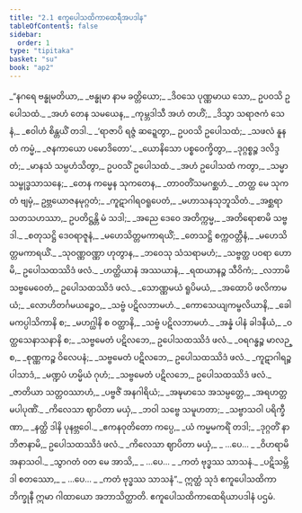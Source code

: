 ```yaml
---
title: "2.1 ဧကူပေါသထိကာထေရီအပဒါန"
tableOfContents: false
sidebar:
  order: 1
type: "tipitaka"
basket: "su"
book: "ap2"
---
```



<DynamicBreadcrumb />

<Division number="1" book="ap2">

<Paragraph number="157" type="verses" book="ap2">
_“နဂရေ ဗန္ဓုမတိယာ,_  
_ဗန္ဓုမာ နာမ ခတ္တိယော;_  
_ဒိဝသေ ပုဏ္ဏမာယ သော,_  
ဥပဝသိ ဥပေါသထံ._  

</Paragraph>

</Division>
<Division number="2" book="ap2">

<Paragraph number="158" type="verses" book="ap2">
_အဟံ တေန သမယေန,_  
_ကုမ္ဘဒါသီ အဟံ တဟိံ;_  
_ဒိသွာ သရာဇကံ သေနံ,_  
_ဧဝါဟံ စိန္တယိံ တဒါ._  

</Paragraph>

</Division>
<Division number="3" book="ap2">

<Paragraph number="159" type="verses" book="ap2">
_‘ရာဇာပိ ရဇ္ဇံ ဆဍ္ဍေတွာ,_  
ဥပဝသိ ဥပေါသထံ;_  
_သဖလံ နူန တံ ကမ္မံ,_  
_ဇနကာယော ပမောဒိတော’._  

</Paragraph>

</Division>
<Division number="4" book="ap2">

<Paragraph number="160" type="verses" book="ap2">
_ယောနိသော ပစ္စဝေက္ခိတွာ,_  
_ဒုဂ္ဂစ္စဉ္စ ဒလိဒ္ဒတံ;_  
_မာနသံ သမ္ပဟံသိတွာ,_  
ဥပဝသိံ ဥပေါသထံ._  

</Paragraph>

</Division>
<Division number="5" book="ap2">

<Paragraph number="161" type="verses" book="ap2">
_အဟံ ဥပေါသထံ ကတွာ,_  
_သမ္မာသမ္ဗုဒ္ဓသာသနေ;_  
_တေန ကမ္မေန သုကတေန,_  
_တာဝတိံသမဂစ္ဆဟံ._  

</Paragraph>

</Division>
<Division number="6" book="ap2">

<Paragraph number="162" type="verses" book="ap2">
_တတ္ထ မေ သုကတံ ဗျမှံ,_  
ဥဗ္ဘယောဇနမုဂ္ဂတံ;_  
_ကူဋာဂါရဝရူပေတံ,_  
_မဟာသနသုဘူသိတံ._  

</Paragraph>

</Division>
<Division number="7" book="ap2">

<Paragraph number="163" type="verses" book="ap2">
_အစ္ဆရာ သတသဟဿာ,_  
ဥပတိဋ္ဌန္တိ မံ သဒါ;_  
_အညေ ဒေဝေ အတိက္ကမ္မ,_  
_အတိရောစာမိ သဗ္ဗဒါ._  

</Paragraph>

</Division>
<Division number="8" book="ap2">

<Paragraph number="164" type="verses" book="ap2">
_စတုသဋ္ဌိ ဒေဝရာဇူနံ,_  
_မဟေသိတ္တမကာရယိံ;_  
_တေသဋ္ဌိ စက္ကဝတ္တီနံ,_  
_မဟေသိတ္တမကာရယိံ._  

</Paragraph>

</Division>
<Division number="9" book="ap2">

<Paragraph number="165" type="verses" book="ap2">
_သုဝဏ္ဏဝဏ္ဏာ ဟုတွာန,_  
_ဘဝေသု သံသရာမဟံ;_  
_သဗ္ဗတ္ထ ပဝရာ ဟောမိ,_  
ဥပေါသထဿိဒံ ဖလံ._  

</Paragraph>

</Division>
<Division number="10" book="ap2">

<Paragraph number="166" type="verses" book="ap2">
_ဟတ္ထိယာနံ အဿယာနံ,_  
_ရထယာနဉ္စ သီဝိကံ;_  
_လဘာမိ သဗ္ဗမေဝေတံ,_  
ဥပေါသထဿိဒံ ဖလံ._  

</Paragraph>

</Division>
<Division number="11" book="ap2">

<Paragraph number="167" type="verses" book="ap2">
_သောဏ္ဏမယံ ရူပိမယံ,_  
_အထောပိ ဖလိကာမယံ;_  
_လောဟိတင်္ဂမယဉ္စေဝ,_  
_သဗ္ဗံ ပဋိလဘာမဟံ._  

</Paragraph>

</Division>
<Division number="12" book="ap2">

<Paragraph number="168" type="verses" book="ap2">
_ကောသေယျကမ္ဗလိယာနိ,_  
_ခေါမကပ္ပါသိကာနိ စ;_  
_မဟဂ္ဃါနိ စ ဝတ္ထာနိ,_  
_သဗ္ဗံ ပဋိလဘာမဟံ._  

</Paragraph>

</Division>
<Division number="13" book="ap2">

<Paragraph number="169" type="verses" book="ap2">
_အန္နံ ပါနံ ခါဒနီယံ,_  
_ဝတ္ထသေနာသနာနိ စ;_  
_သဗ္ဗမေတံ ပဋိလဘေ,_  
ဥပေါသထဿိဒံ ဖလံ._  

</Paragraph>

</Division>
<Division number="14" book="ap2">

<Paragraph number="170" type="verses" book="ap2">
_ဝရဂန္ဓဉ္စ မာလဉ္စ,_  
_စုဏ္ဏကဉ္စ ဝိလေပနံ;_  
_သဗ္ဗမေတံ ပဋိလဘေ,_  
ဥပေါသထဿိဒံ ဖလံ._  

</Paragraph>

</Division>
<Division number="15" book="ap2">

<Paragraph number="171" type="verses" book="ap2">
_ကူဋာဂါရဉ္စ ပါသာဒံ,_  
_မဏ္ဍပံ ဟမ္မိယံ ဂုဟံ;_  
_သဗ္ဗမေတံ ပဋိလဘေ,_  
ဥပေါသထဿိဒံ ဖလံ._  

</Paragraph>

</Division>
<Division number="16" book="ap2">

<Paragraph number="172" type="verses" book="ap2">
_ဇာတိယာ သတ္တဝဿာဟံ,_  
_ပဗ္ဗဇိံ အနဂါရိယံ;_  
_အဍ္ဎမာသေ အသမ္ပတ္တေ,_  
_အရဟတ္တမပါပုဏိံ._  

</Paragraph>

</Division>
<Division number="17" book="ap2">

<Paragraph number="173" type="verses" book="ap2">
_ကိလေသာ ဈာပိတာ မယှံ,_  
_ဘဝါ သဗ္ဗေ သမူဟတာ;_  
_သဗ္ဗာသဝါ ပရိက္ခီဏာ,_  
_နတ္ထိ ဒါနိ ပုနဗ္ဘဝေါ._  

</Paragraph>

</Division>
<Division number="18" book="ap2">

<Paragraph number="174" type="verses" book="ap2">
_ဧကနဝုတိတော ကပ္ပေ,_  
_ယံ ကမ္မမကရိံ တဒါ;_  
_ဒုဂ္ဂတိံ နာဘိဇာနာမိ,_  
ဥပေါသထဿိဒံ ဖလံ._  

</Paragraph>

</Division>
<Division number="19" book="ap2">

<Paragraph number="175" type="verses" book="ap2">
_ကိလေသာ ဈာပိတာ မယှံ,_  
_ …ပေ… _  
_ဝိဟရာမိ အနာသဝါ._  

</Paragraph>

</Division>
<Division number="20" book="ap2">

<Paragraph number="176" type="verses" book="ap2">
_သွာဂတံ ဝတ မေ အာသိ,_  
_ …ပေ… _  
_ကတံ ဗုဒ္ဓဿ သာသနံ._  

</Paragraph>

</Division>
<Division number="21" book="ap2">

<Paragraph number="177" type="verses" book="ap2">
_ပဋိသမ္ဘိဒါ စတဿော,_  
_ …ပေ… _  
_ကတံ ဗုဒ္ဓဿ သာသနံ”._  

</Paragraph>

<Paragraph number="178" book="ap2">
ဣတ္ထံ သုဒံ ဧကူပေါသထိကာ ဘိက္ခုနီ ဣမာ ဂါထာယော အဘာသိတ္ထာတိ.

</Paragraph>
</Division>

<Paragraph number="179" type="center" book="ap2">
ဧကူပေါသထိကာထေရိယာပဒါနံ ပဌမံ.
</Paragraph>